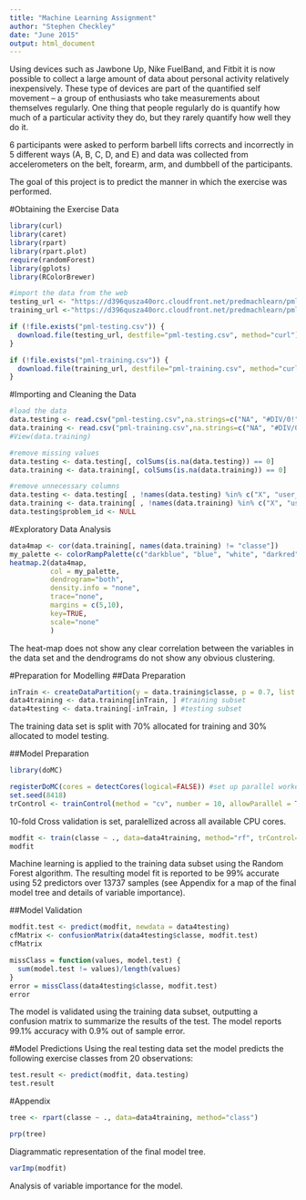 ```yaml
---
title: "Machine Learning Assignment"
author: "Stephen Checkley"
date: "June 2015"
output: html_document
---
```


Using devices such as Jawbone Up, Nike FuelBand, and Fitbit it is now possible to collect a large amount of data about personal activity relatively inexpensively. These type of devices are part of the quantified self movement – a group of enthusiasts who take measurements about themselves regularly. One thing that people regularly do is quantify how much of a particular activity they do, but they rarely quantify how well they do it. 

6 participants were asked to perform barbell lifts corrects and incorrectly in 5 different ways (A, B, C, D, and E) and data was collected from accelerometers on the belt, forearm, arm, and dumbbell of the participants.

The goal of this project is to predict the manner in which the exercise was performed.

#Obtaining the Exercise Data
```r
library(curl)
library(caret)
library(rpart)
library(rpart.plot)
require(randomForest)
library(gplots)
library(RColorBrewer)
```

```r
#import the data from the web
testing_url <- "https://d396qusza40orc.cloudfront.net/predmachlearn/pml-testing.csv"
training_url <-"https://d396qusza40orc.cloudfront.net/predmachlearn/pml-training.csv"

if (!file.exists("pml-testing.csv")) {
  download.file(testing_url, destfile="pml-testing.csv", method="curl")
}

if (!file.exists("pml-training.csv")) {
  download.file(training_url, destfile="pml-training.csv", method="curl")
}

```

#Importing and Cleaning the Data
```r
#load the data
data.testing <- read.csv("pml-testing.csv",na.strings=c("NA", "#DIV/0!"))
data.training <- read.csv("pml-training.csv",na.strings=c("NA", "#DIV/0!"))
#View(data.training)

#remove missing values
data.testing <- data.testing[, colSums(is.na(data.testing)) == 0] 
data.training <- data.training[, colSums(is.na(data.training)) == 0] 

#remove unnecessary columns
data.testing <- data.testing[ , !names(data.testing) %in% c("X", "user_name", "raw_timestamp_part_1", "raw_timestamp_part_2", "cvtd_timestamp", "new_window","num_window")]
data.training <- data.training[ , !names(data.training) %in% c("X", "user_name", "raw_timestamp_part_1", "raw_timestamp_part_2", "cvtd_timestamp", "new_window","num_window")]
data.testing$problem_id <- NULL
```

#Exploratory Data Analysis
```r
data4map <- cor(data.training[, names(data.training) != "classe"])
my_palette <- colorRampPalette(c("darkblue", "blue", "white", "darkred", "red"))(n = 1000)
heatmap.2(data4map,
          col = my_palette,
          dendrogram="both",
          density.info = "none",
          trace="none",
          margins = c(5,10),
          key=TRUE,
          scale="none"
          )
```

The heat-map does not show any clear correlation between the variables in the data set and the dendrograms do not show any obvious clustering.

#Preparation for Modelling
##Data Preparation
```r
inTrain <- createDataPartition(y = data.training$classe, p = 0.7, list = FALSE)
data4training <- data.training[inTrain, ] #training subset
data4testing <- data.training[-inTrain, ] #testing subset
```

The training data set is split with 70% allocated for training and 30% allocated to model testing.

##Model Preparation
```r
library(doMC)
```
```r
registerDoMC(cores = detectCores(logical=FALSE)) #set up parallel workers
set.seed(8418)
trControl <- trainControl(method = "cv", number = 10, allowParallel = TRUE, verboseIter = FALSE)
```
10-fold Cross validation is set, paralellized across all available CPU cores.

```r
modfit <- train(classe ~ ., data=data4training, method="rf", trControl=trControl, prox=FALSE)
modfit
```
Machine learning is applied to the training data subset using the Random Forest algorithm. The resulting model fit is reported to be 99% accurate using 52 predictors over 13737 samples (see Appendix for a map of the final model tree and details of variable importance).

##Model Validation
```r
modfit.test <- predict(modfit, newdata = data4testing)
cfMatrix <- confusionMatrix(data4testing$classe, modfit.test)
cfMatrix

missClass = function(values, model.test) {
  sum(model.test != values)/length(values)
}
error = missClass(data4testing$classe, modfit.test)
error
```
The model is validated using the training data subset, outputting a confusion matrix to summarize the results of the test. The model reports 99.1% accuracy with 0.9% out of sample error.

#Model Predictions
Using the real testing data set the model predicts the following exercise classes from 20 observations:
```r
test.result <- predict(modfit, data.testing)
test.result
```

#Appendix
```r
tree <- rpart(classe ~ ., data=data4training, method="class")
```
```r
prp(tree)
```

Diagrammatic representation of the final model tree.

```r
varImp(modfit)
```
Analysis of variable importance for the model.